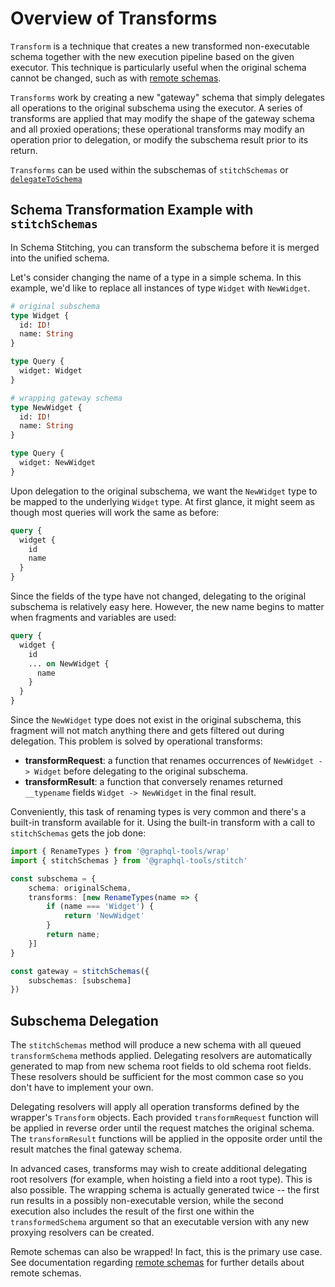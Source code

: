 # Overview of Transforms

`Transform` is a technique that creates a new transformed non-executable schema together with the new execution pipeline based on the given executor.
This technique is particularly useful when the original schema cannot be changed, such as with [remote schemas](/docs/remote-subschemas).

`Transforms` work by creating a new "gateway" schema that simply delegates all operations to the original subschema using the executor. A series of transforms are applied that may modify the shape of the gateway schema and all proxied operations; these operational transforms may modify an operation prior to delegation, or modify the subschema result prior to its return.

`Transforms` can be used within the subschemas of `stitchSchemas` or [`delegateToSchema`](/docs/approaches/schema-extensions#schema-delegation)

## Schema Transformation Example with `stitchSchemas`

In Schema Stitching, you can transform the subschema before it is merged into the unified schema.

Let's consider changing the name of a type in a simple schema. In this example, we'd like to replace all instances of type `Widget` with `NewWidget`.

```graphql
# original subschema
type Widget {
  id: ID!
  name: String
}

type Query {
  widget: Widget
}

# wrapping gateway schema
type NewWidget {
  id: ID!
  name: String
}

type Query {
  widget: NewWidget
}
```

Upon delegation to the original subschema, we want the `NewWidget` type to be mapped to the underlying `Widget` type. At first glance, it might seem as though most queries will work the same as before:

```graphql
query {
  widget {
    id
    name
  }
}
```

Since the fields of the type have not changed, delegating to the original subschema is relatively easy here. However, the new name begins to matter when fragments and variables are used:

```graphql
query {
  widget {
    id
    ... on NewWidget {
      name
    }
  }
}
```

Since the `NewWidget` type does not exist in the original subschema, this fragment will not match anything there and gets filtered out during delegation. This problem is solved by operational transforms:

- **transformRequest**: a function that renames occurrences of `NewWidget -> Widget` before delegating to the original subschema.
- **transformResult**: a function that conversely renames returned `__typename` fields `Widget -> NewWidget` in the final result.

Conveniently, this task of renaming types is very common and there's a built-in transform available for it. Using the built-in transform with a call to `stitchSchemas` gets the job done:

```ts
import { RenameTypes } from '@graphql-tools/wrap'
import { stitchSchemas } from '@graphql-tools/stitch'

const subschema = {
    schema: originalSchema,
    transforms: [new RenameTypes(name => {
        if (name === 'Widget') {
            return 'NewWidget'
        }
        return name;
    }]
}

const gateway = stitchSchemas({
    subschemas: [subschema]
})
```

## Subschema Delegation

The `stitchSchemas` method will produce a new schema with all queued `transformSchema` methods applied. Delegating resolvers are automatically generated to map from new schema root fields to old schema root fields. These resolvers should be sufficient for the most common case so you don't have to implement your own.

Delegating resolvers will apply all operation transforms defined by the wrapper's `Transform` objects. Each provided `transformRequest` function will be applied in reverse order until the request matches the original schema. The `transformResult` functions will be applied in the opposite order until the result matches the final gateway schema.

In advanced cases, transforms may wish to create additional delegating root resolvers (for example, when hoisting a field into a root type). This is also possible. The wrapping schema is actually generated twice -- the first run results in a possibly non-executable version, while the second execution also includes the result of the first one within the `transformedSchema` argument so that an executable version with any new proxying resolvers can be created.

Remote schemas can also be wrapped! In fact, this is the primary use case. See documentation regarding [remote schemas](/docs/remote-subchemas) for further details about remote schemas.
